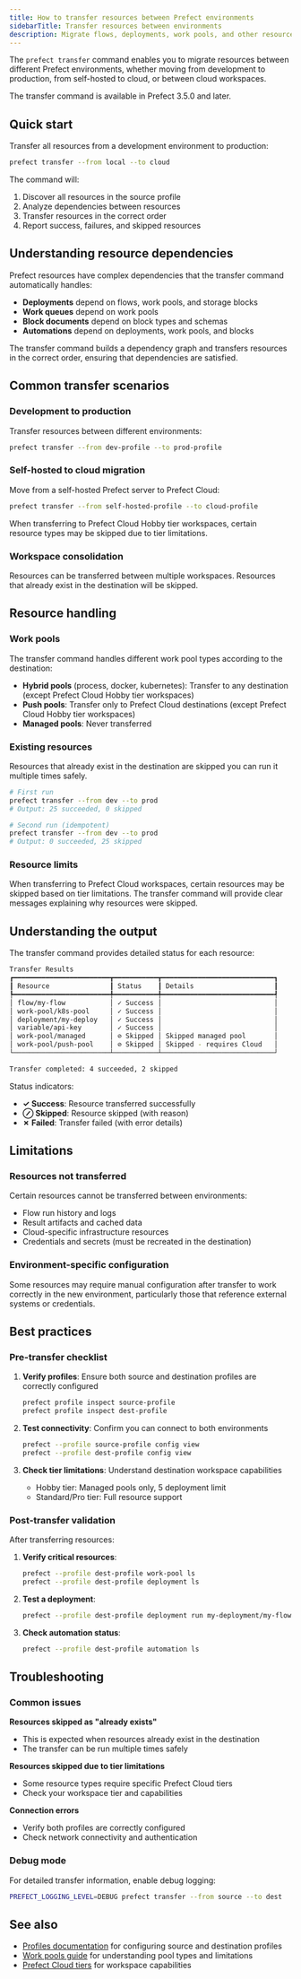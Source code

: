 ```yaml
---
title: How to transfer resources between Prefect environments
sidebarTitle: Transfer resources between environments
description: Migrate flows, deployments, work pools, and other resources between Prefect profiles
---
```


The `prefect transfer` command enables you to migrate resources between different Prefect environments, whether moving from development to production, from self-hosted to cloud, or between cloud workspaces.

<Info>
The transfer command is available in Prefect 3.5.0 and later.
</Info>

## Quick start

Transfer all resources from a development environment to production:

```bash
prefect transfer --from local --to cloud
```

The command will:
1. Discover all resources in the source profile
2. Analyze dependencies between resources
3. Transfer resources in the correct order
4. Report success, failures, and skipped resources

## Understanding resource dependencies

Prefect resources have complex dependencies that the transfer command automatically handles:

- **Deployments** depend on flows, work pools, and storage blocks
- **Work queues** depend on work pools
- **Block documents** depend on block types and schemas
- **Automations** depend on deployments, work pools, and blocks

The transfer command builds a dependency graph and transfers resources in the correct order, ensuring that dependencies are satisfied.

## Common transfer scenarios

### Development to production

Transfer resources between different environments:

```bash
prefect transfer --from dev-profile --to prod-profile
```

### Self-hosted to cloud migration

Move from a self-hosted Prefect server to Prefect Cloud:

```bash
prefect transfer --from self-hosted-profile --to cloud-profile
```

<Warning>
When transferring to Prefect Cloud Hobby tier workspaces, certain resource types may be skipped due to tier limitations.
</Warning>

### Workspace consolidation

Resources can be transferred between multiple workspaces. Resources that already exist in the destination will be skipped.

## Resource handling

### Work pools

The transfer command handles different work pool types according to the destination:

- **Hybrid pools** (process, docker, kubernetes): Transfer to any destination (except Prefect Cloud Hobby tier workspaces)
- **Push pools**: Transfer only to Prefect Cloud destinations (except Prefect Cloud Hobby tier workspaces)
- **Managed pools**: Never transferred

### Existing resources

Resources that already exist in the destination are skipped you can run it multiple times safely.

```bash
# First run
prefect transfer --from dev --to prod
# Output: 25 succeeded, 0 skipped

# Second run (idempotent)
prefect transfer --from dev --to prod
# Output: 0 succeeded, 25 skipped
```

### Resource limits

When transferring to Prefect Cloud workspaces, certain resources may be skipped based on tier limitations. The transfer command will provide clear messages explaining why resources were skipped.

## Understanding the output

The transfer command provides detailed status for each resource:

```bash
Transfer Results
┏━━━━━━━━━━━━━━━━━━━━━━━━┳━━━━━━━━━━━┳━━━━━━━━━━━━━━━━━━━━━━━━━━━━┓
┃ Resource               ┃ Status    ┃ Details                    ┃
┡━━━━━━━━━━━━━━━━━━━━━━━━╇━━━━━━━━━━━╇━━━━━━━━━━━━━━━━━━━━━━━━━━━━┩
│ flow/my-flow           │ ✓ Success │                            │
│ work-pool/k8s-pool     │ ✓ Success │                            │
│ deployment/my-deploy   │ ✓ Success │                            │
│ variable/api-key       │ ✓ Success │                            │
│ work-pool/managed      │ ⊘ Skipped │ Skipped managed pool       │
│ work-pool/push-pool    │ ⊘ Skipped │ Skipped - requires Cloud   │
└────────────────────────┴───────────┴────────────────────────────┘

Transfer completed: 4 succeeded, 2 skipped
```

Status indicators:
- **✓ Success**: Resource transferred successfully
- **⊘ Skipped**: Resource skipped (with reason)
- **✗ Failed**: Transfer failed (with error details)

## Limitations

### Resources not transferred

Certain resources cannot be transferred between environments:
- Flow run history and logs
- Result artifacts and cached data  
- Cloud-specific infrastructure resources
- Credentials and secrets (must be recreated in the destination)

### Environment-specific configuration

Some resources may require manual configuration after transfer to work correctly in the new environment, particularly those that reference external systems or credentials.

## Best practices

### Pre-transfer checklist

1. **Verify profiles**: Ensure both source and destination profiles are correctly configured
   ```bash
   prefect profile inspect source-profile
   prefect profile inspect dest-profile
   ```

2. **Test connectivity**: Confirm you can connect to both environments
   ```bash
   prefect --profile source-profile config view
   prefect --profile dest-profile config view
   ```

3. **Check tier limitations**: Understand destination workspace capabilities
   - Hobby tier: Managed pools only, 5 deployment limit
   - Standard/Pro tier: Full resource support

### Post-transfer validation

After transferring resources:

1. **Verify critical resources**:
   ```bash
   prefect --profile dest-profile work-pool ls
   prefect --profile dest-profile deployment ls
   ```

2. **Test a deployment**:
   ```bash
   prefect --profile dest-profile deployment run my-deployment/my-flow
   ```

3. **Check automation status**:
   ```bash
   prefect --profile dest-profile automation ls
   ```

## Troubleshooting

### Common issues

**Resources skipped as "already exists"**
- This is expected when resources already exist in the destination
- The transfer can be run multiple times safely

**Resources skipped due to tier limitations**
- Some resource types require specific Prefect Cloud tiers
- Check your workspace tier and capabilities

**Connection errors**
- Verify both profiles are correctly configured
- Check network connectivity and authentication

### Debug mode

For detailed transfer information, enable debug logging:

```bash
PREFECT_LOGGING_LEVEL=DEBUG prefect transfer --from source --to dest
```

## See also

- [Profiles documentation](/3.0/manage/settings-and-profiles/) for configuring source and destination profiles
- [Work pools guide](/3.0/deploy/infrastructure-concepts/work-pools/) for understanding pool types and limitations
- [Prefect Cloud tiers](https://www.prefect.io/pricing) for workspace capabilities